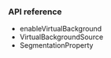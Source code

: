<PlatformWrapper platform='windows'>

### API reference

- <Link to="{{global.API_REF_WINDOWS_ROOT_CPP}}/class_irtcengine.html#api_irtcengine_enablevirtualbackground">enableVirtualBackground</Link>

- <Link to="{{global.API_REF_WINDOWS_ROOT_CPP}}/rtc_api_data_type.html#class_virtualbackgroundsource">VirtualBackgroundSource</Link>

- <Link to="{{global.API_REF_WINDOWS_ROOT_CPP}}/rtc_api_data_type.html#class_segmentationproperty">SegmentationProperty</Link>

</PlatformWrapper>